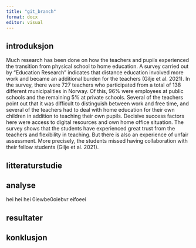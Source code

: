 ```yaml
---
title: "git_branch"
format: docx
editor: visual
---
```


## introduksjon

Much research has been done on how the teachers and pupils experienced the transition from physical school to home education.
A survey carried out by "Education Research" indicates that distance education involved more work and became an additional burden for the teachers (Gilje et al. 2021).
In the survey, there were 727 teachers who participated from a total of 138 different municipalities in Norway.
Of this, 96% were employees at public schools and the remaining 5% at private schools.
Several of the teachers point out that it was difficult to distinguish between work and free time, and several of the teachers had to deal with home education for their own children in addition to teaching their own pupils.
Decisive success factors here were access to digital resources and own home office situation.
The survey shows that the students have experienced great trust from the teachers and flexibility in teaching.
But there is also an experience of unfair assessment.
More precisely, the students missed having collaboration with their fellow students (Gilje et al. 2021).

## litteraturstudie

## analyse

hei hei hei
0iewbe0oiebvr
eifoeei

## resultater

## konklusjon
